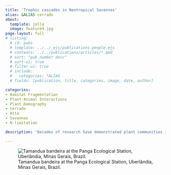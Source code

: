 ```yaml
---
title: 'Trophic cascades in Neotropical Savannas'
alias: &ALIAS cerrado
about:
  template: jolla
  image: featured.jpg
page-layout: full
# listing:
  # id: pubs
  # template: ../../_ejs/publications-people.ejs 
  # contents: ../../publications/articles/*.qmd
  # sort: "pub_number desc"
  # sort-ui: true
  # filter-ui: true
  # include:
  #   categories: *ALIAS
  # fields: [publication, title, categories, image, date, author]

categories:
- Habitat Fragmentation
- Plant-Animal Interactions
- Plant Demography
- Cerrado
- Atta
- Savannas
- N-limitation

description: 'Decades of research have demonstrated plant communities in African and Asian savannas are regulated by a combination of pervasive top-down and bottom-up effects. In contrast, studies investigating the dynamics of plants in the Neotropical savannas known as the Cerrado have focused almost exclusively on fire, soil chemistry, and other bottom-up drivers. In collaboration with Dr. Heraldo Vasconcelos from Brazil’s Universidade Federal de Uberlandia, we are investigating how herbivores (leaf-cutter ants) and granivores (small mammals) influence the diversity and demography of Cerrado plants. In collaboration with Michelle Mack (UF Botany) we are expanding by experimentally manipulating soil nutrients.'

---
```



![Tamandua bandeira at the Panga Ecological Station, Uberlândia, Minas Gerais, Brazil.](./featured.jpg)


